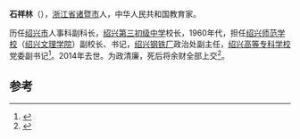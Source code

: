 {{expand|time=2014-02-22T14:11:27+00:00}}
'''石祥林'''（{{bd|1930年||2014年|1月4日|catIdx=Shi}}），[[浙江省|浙江省]][[诸暨市|诸暨市]]人，中华人民共和国教育家。

历任[[绍兴市|绍兴市]]人事科副科长，[[绍兴第三初级中学|绍兴第三初级中学]]校长，1960年代，担任[[绍兴师范学校|绍兴师范学校]]（[[绍兴文理学院|绍兴文理学院]]）副校长、书记，[[绍兴钢铁厂|绍兴钢铁厂]]政治处副主任，[[绍兴高等专科学校|绍兴高等专科学校]]党委副书记<ref>{{cite news|title=石祥林同志逝世|url=http://news.163.com/14/0122/09/9J6ED6KT00014AED.html|accessdate=2014-02-22|newspaper=网易|archive-url=https://web.archive.org/web/20140301050451/http://news.163.com/14/0122/09/9J6ED6KT00014AED.html|archive-date=2014-03-01|dead-url=yes}}</ref>。2014年去世。为政清廉，死后将余财全部上交<ref>{{cite news|title=不开追悼会，交6万党费 石祥林:不带半根草去|url=http://zjnews.zjol.com.cn/system/2014/01/09/019801170.shtml|accessdate=2014-02-22|newspaper=浙江纵横|archive-date=2014-02-27|archive-url=https://web.archive.org/web/20140227114500/http://zjnews.zjol.com.cn/system/2014/01/09/019801170.shtml|dead-url=no}}</ref>。

==参考==
{{reflist}}